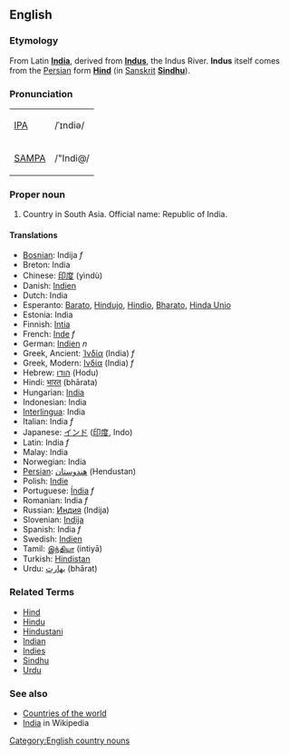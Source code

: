 ==English==
===Etymology===
From Latin '''[[India]]''', derived from '''[[Indus]]''', the Indus River. '''Indus''' itself comes from the [[Persian]] form '''[[Hind]]''' (in [[Sanskrit]] '''[[Sindhu]]''').

===Pronunciation===
{| border=1 cellpadding=5
| [[w:IPA|IPA]] || /ˈɪndiə/
|-
| [[w:SAMPA|SAMPA]] || /"Indi@/
|}

===Proper noun===
# Country in South Asia. Official name: Republic of India.

====Translations====
*[[Bosnian]]: Indija ''f''
*Breton: India
*Chinese: [[印度]] (yìndù)
*Danish: [[Indien]]
*Dutch: India
*Esperanto: [[Barato]], [[Hindujo]], [[Hindio]], [[Bharato]], [[Hinda Unio]]
*Estonia: India
*Finnish: [[Intia]]
*French: [[Inde]] ''f''
*German: [[Indien]] ''n''
*Greek, Ancient: [[Ἰνδία]] (India) ''f''
*Greek, Modern: [[Ινδία]] (India) ''f'' 
*Hebrew: [[הודו]] (Hodu)
*Hindi: [[भारत]] (bhārata)
*Hungarian: [[India]]
*Indonesian: India
*[[Interlingua]]: India
*Italian: India ''f''
*Japanese: [[インド]] ([[印度]], Indo)
*Latin: India ''f''
*Malay: India
*Norwegian: India
*[[Persian]]: [[هندوستان]] (Hendustan)
*Polish: [[Indie]]
*Portuguese: [[Índia]] ''f''
*Romanian: India ''f''
*Russian: [[Индия]] (Indija)
*Slovenian: [[Indija]]
*Spanish: India ''f''
*Swedish: [[Indien]]
*Tamil: [[இந்தியா]] (intiyā)
*Turkish: [[Hindistan]]
*Urdu: [[بهارت]] (bhārat)

===Related Terms===
*[[Hind]]
*[[Hindu]]
*[[Hindustani]]
*[[Indian]]
*[[Indies]]
*[[Sindhu]]
*[[Urdu]]

===See also===
* [[Countries of the world]]
* [[w:India|India]] in Wikipedia
[[Category:English country nouns]]